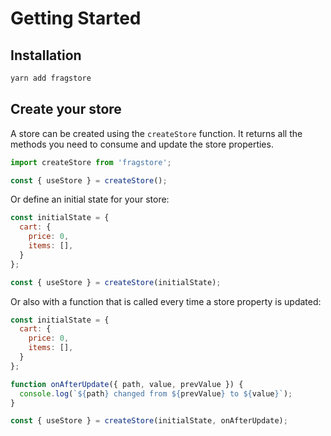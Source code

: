 # Getting Started

## Installation

```sh
yarn add fragstore
```

## Create your store

A store can be created using the `createStore` function. It returns all the methods you need to consume and update the store properties.

```js
import createStore from 'fragstore';

const { useStore } = createStore();
```

Or define an initial state for your store:

```js
const initialState = {
  cart: {
    price: 0,
    items: [],
  }
};

const { useStore } = createStore(initialState);
```

Or also with a function that is called every time a store property is updated:

```js
const initialState = {
  cart: {
    price: 0,
    items: [],
  }
};

function onAfterUpdate({ path, value, prevValue }) {
  console.log(`${path} changed from ${prevValue} to ${value}`);
}

const { useStore } = createStore(initialState, onAfterUpdate);
```